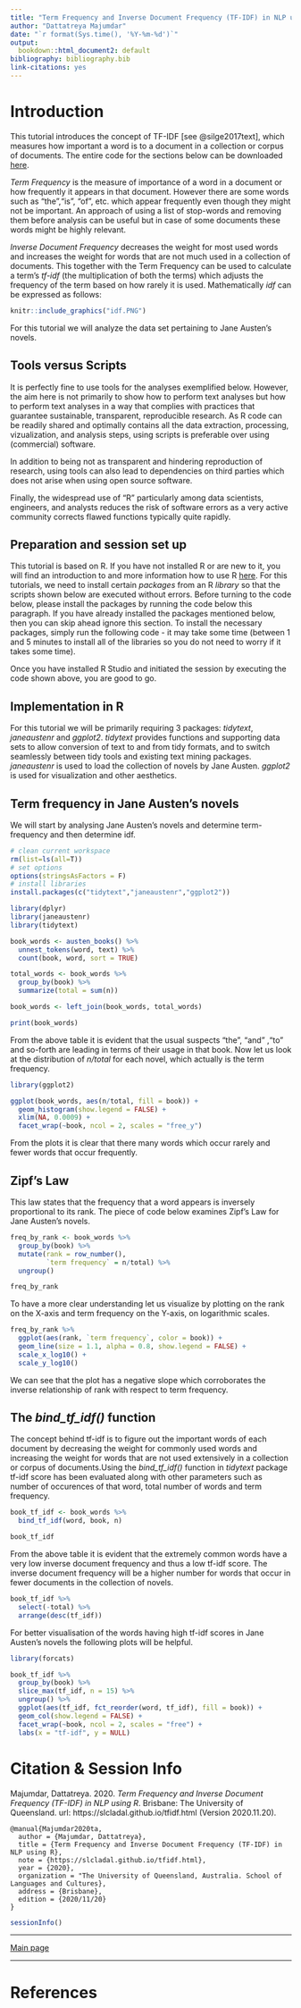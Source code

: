 ```yaml
---
title: "Term Frequency and Inverse Document Frequency (TF-IDF) in NLP using R"
author: "Dattatreya Majumdar"
date: "`r format(Sys.time(), '%Y-%m-%d')`"
output:
  bookdown::html_document2: default
bibliography: bibliography.bib
link-citations: yes
---
```



# Introduction{-}

This tutorial introduces the concept of TF-IDF [see @silge2017text], which measures how important a word is to a document in a collection or corpus of documents. The entire code for the sections below can be downloaded [here](https://slcladal.github.io/tfidf.Rmd). 

*Term Frequency* is the measure of importance of a word in a document or how frequently it appears in that document. However there are some words such as "the","is", "of", etc. which appear frequently even though they might not be important. An approach of using a list of stop-words and removing them before analysis can be useful but in case of some documents these words might be highly relevant. 

*Inverse Document Frequency* decreases the weight for most used words and increases the weight for words that are not much used in a collection of documents. This together with the Term Frequency can be used to calculate a term's *tf-idf* (the multiplication of both the terms) which adjusts the frequency of the term based on how rarely it is used. Mathematically *idf* can be expressed as follows:

```r
knitr::include_graphics("idf.PNG")
```

For this tutorial we will analyze the data set pertaining to Jane Austen's novels.

## Tools versus Scripts{-}

It is perfectly fine to use tools for the analyses exemplified below. However, the aim here is not primarily to show how to perform text analyses but how to perform text analyses in a way that complies with practices that guarantee sustainable, transparent, reproducible research. As R code can be readily shared and optimally contains all the data extraction, processing, vizualization, and analysis steps, using scripts is preferable over using (commercial) software. 

In addition to being not as transparent and hindering reproduction of research, using tools can also lead to dependencies on third parties which does not arise when using open source software. 

Finally, the widespread use of "R" particularly among data scientists, engineers, and analysts reduces the risk of software errors as a very active community corrects flawed functions typically quite rapidly. 

## Preparation and session set up{-}


This tutorial is based on R. If you have not installed R or are new to it, you will find an introduction to and more information how to use R [here](https://slcladal.github.io/IntroR_workshop.html). For this tutorials, we need to install certain *packages* from an R *library* so that the scripts shown below are executed without errors. Before turning to the code below, please install the packages by running the code below this paragraph. If you have already installed the packages mentioned below, then you can skip ahead ignore this section. To install the necessary packages, simply run the following code - it may take some time (between 1 and 5 minutes to install all of the libraries so you do not need to worry if it takes some time).



Once you have installed R Studio and initiated the session by executing the code shown above, you are good to go.

## Implementation in R{-}

For this tutorial we will be primarily requiring 3 packages: *tidytext*, *janeaustenr* and *ggplot2*. *tidytext* provides functions and supporting data sets to allow conversion of text to and from tidy formats, and to switch seamlessly between tidy tools and existing text mining packages. *janeaustenr* is used to load the collection of novels by Jane Austen. *ggplot2* is used for  visualization and other aesthetics.

## Term frequency in Jane Austen's novels{-}

We will start by analysing Jane Austen's novels and determine term-frequency and then determine idf. 

```r
# clean current workspace
rm(list=ls(all=T))
# set options
options(stringsAsFactors = F)
# install libraries
install.packages(c("tidytext","janeaustenr","ggplot2"))
```

```r
library(dplyr)
library(janeaustenr)
library(tidytext)

book_words <- austen_books() %>%
  unnest_tokens(word, text) %>%
  count(book, word, sort = TRUE)

total_words <- book_words %>% 
  group_by(book) %>% 
  summarize(total = sum(n))

book_words <- left_join(book_words, total_words)

print(book_words)
```

From the above table it is evident that the usual suspects "the", "and" ,"to" and so-forth are leading in terms of their usage in that book. Now let us look at the distribution of *n/total* for each novel, which actually is the term frequency.

```r
library(ggplot2)

ggplot(book_words, aes(n/total, fill = book)) +
  geom_histogram(show.legend = FALSE) +
  xlim(NA, 0.0009) +
  facet_wrap(~book, ncol = 2, scales = "free_y")
```
From the plots it is clear that there many words which occur rarely and fewer words that occur frequently. 


## Zipf's Law{-}

This law states that the frequency that a word appears is inversely proportional to its rank. The piece of code below examines Zipf's Law for Jane Austen's novels.

```r
freq_by_rank <- book_words %>% 
  group_by(book) %>% 
  mutate(rank = row_number(), 
         `term frequency` = n/total) %>%
  ungroup()

freq_by_rank
```

To have a more clear understanding let us visualize by plotting on the rank on the X-axis and term frequency on the Y-axis, on logarithmic scales.

```r
freq_by_rank %>% 
  ggplot(aes(rank, `term frequency`, color = book)) + 
  geom_line(size = 1.1, alpha = 0.8, show.legend = FALSE) + 
  scale_x_log10() +
  scale_y_log10()
```
We can see that the plot has a negative slope which corroborates the inverse relationship of rank with respect to term frequency. 

## The *bind_tf_idf()* function{-}

The concept behind tf-idf is to figure out the important words of each document by decreasing the weight for commonly used words and increasing the weight for words that are not used extensively in a collection or corpus of documents.Using the *bind_tf_idf()* function in *tidytext* package tf-idf score has been evaluated along with other parameters such as number of occurences of that word, total number of words and term frequency.

```r
book_tf_idf <- book_words %>%
  bind_tf_idf(word, book, n)

book_tf_idf
```

From the above table it is evident that the extremely common words have a very low inverse document frequency and thus a low tf-idf score. The inverse document frequency will be a higher number for words that occur in fewer documents in the collection of novels.

```r
book_tf_idf %>%
  select(-total) %>%
  arrange(desc(tf_idf))
```

For better visualisation of the words having high tf-idf scores in Jane Austen's novels the following plots will be helpful.

```r
library(forcats)

book_tf_idf %>%
  group_by(book) %>%
  slice_max(tf_idf, n = 15) %>%
  ungroup() %>%
  ggplot(aes(tf_idf, fct_reorder(word, tf_idf), fill = book)) +
  geom_col(show.legend = FALSE) +
  facet_wrap(~book, ncol = 2, scales = "free") +
  labs(x = "tf-idf", y = NULL)
```







# Citation & Session Info {-}

Majumdar, Dattatreya. 2020. *Term Frequency and Inverse Document Frequency (TF-IDF) in NLP using R*. Brisbane: The University of Queensland. url: https://slcladal.github.io/tfidf.html (Version 2020.11.20).

```
@manual{Majumdar2020ta,
  author = {Majumdar, Dattatreya},
  title = {Term Frequency and Inverse Document Frequency (TF-IDF) in NLP using R},
  note = {https://slcladal.github.io/tfidf.html},
  year = {2020},
  organization = "The University of Queensland, Australia. School of Languages and Cultures},
  address = {Brisbane},
  edition = {2020/11/20}
}
```



```r
sessionInfo()
```

***

[Main page](https://slcladal.github.io/index.html)

***

# References {-}


